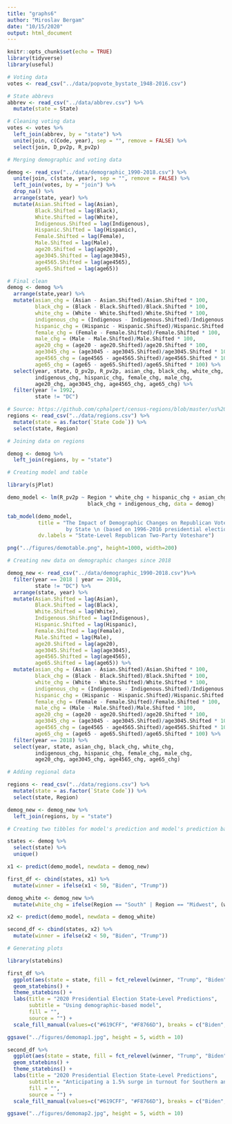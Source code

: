 ```yaml
---
title: "graphs6"
author: "Miroslav Bergam"
date: "10/15/2020"
output: html_document
---
```


```r
knitr::opts_chunk$set(echo = TRUE)
library(tidyverse)
library(useful)
```

```r

# Voting data
votes <- read_csv("../data/popvote_bystate_1948-2016.csv")

# State abbrevs
abbrev <- read_csv("../data/abbrev.csv") %>%
  mutate(state = State)

# Cleaning voting data
votes <- votes %>%
  left_join(abbrev, by = "state") %>%
  unite(join, c(Code, year), sep = "", remove = FALSE) %>%
  select(join, D_pv2p, R_pv2p)

# Merging demographic and voting data

demog <- read_csv("../data/demographic_1990-2018.csv") %>%
  unite(join, c(state, year), sep = "", remove = FALSE) %>%
  left_join(votes, by = "join") %>%
  drop_na() %>%
  arrange(state, year) %>%
  mutate(Asian.Shifted = lag(Asian),
         Black.Shifted = lag(Black),
         White.Shifted = lag(White),
         Indigenous.Shifted = lag(Indigenous),
         Hispanic.Shifted = lag(Hispanic),
         Female.Shifted = lag(Female),
         Male.Shifted = lag(Male),
         age20.Shifted = lag(age20),
         age3045.Shifted = lag(age3045),
         age4565.Shifted = lag(age4565),
         age65.Shifted = lag(age65)) 

# Final clean
demog <- demog %>%
  arrange(state,year) %>%
  mutate(asian_chg = (Asian - Asian.Shifted)/Asian.Shifted * 100,
         black_chg = (Black - Black.Shifted)/Black.Shifted * 100,
         white_chg = (White - White.Shifted)/White.Shifted * 100,
         indigenous_chg = (Indigenous - Indigenous.Shifted)/Indigenous.Shifted * 100,
         hispanic_chg = (Hispanic - Hispanic.Shifted)/Hispanic.Shifted * 100,
         female_chg = (Female - Female.Shifted)/Female.Shifted * 100,
         male_chg = (Male - Male.Shifted)/Male.Shifted * 100,
         age20_chg = (age20 - age20.Shifted)/age20.Shifted * 100,
         age3045_chg = (age3045 - age3045.Shifted)/age3045.Shifted * 100,
         age4565_chg = (age4565 - age4565.Shifted)/age4565.Shifted * 100,
         age65_chg = (age65 - age65.Shifted)/age65.Shifted * 100) %>%
  select(year, state, D_pv2p, R_pv2p, asian_chg, black_chg, white_chg,
         indigenous_chg, hispanic_chg, female_chg, male_chg,
         age20_chg, age3045_chg, age4565_chg, age65_chg) %>%
  filter(year != 1992,
         state != "DC")

# Source: https://github.com/cphalpert/census-regions/blob/master/us%20census%20bureau%20regions%20and%20divisions.csv
regions <- read_csv("../data/regions.csv") %>%
  mutate(state = as.factor(`State Code`)) %>%
  select(state, Region)

# Joining data on regions

demog <- demog %>%
  left_join(regions, by = "state")

```

```r

# Creating model and table

library(sjPlot)

demo_model <- lm(R_pv2p ~ Region * white_chg + hispanic_chg + asian_chg + 
                          black_chg + indigenous_chg, data = demog)

tab_model(demo_model,
          title = "The Impact of Demographic Changes on Republican Voteshare
                   by State \n (based on 1996-2016 presidential election data)",
          dv.labels = "State-Level Republican Two-Party Voteshare")

png("../figures/demotable.png", height=1000, width=200)

```

```r

# Creating new data on demographic changes since 2018

demog_new <- read_csv("../data/demographic_1990-2018.csv")%>%
  filter(year == 2018 | year == 2016,
         state != "DC") %>%
  arrange(state, year) %>%
  mutate(Asian.Shifted = lag(Asian),
         Black.Shifted = lag(Black),
         White.Shifted = lag(White),
         Indigenous.Shifted = lag(Indigenous),
         Hispanic.Shifted = lag(Hispanic),
         Female.Shifted = lag(Female),
         Male.Shifted = lag(Male),
         age20.Shifted = lag(age20),
         age3045.Shifted = lag(age3045),
         age4565.Shifted = lag(age4565),
         age65.Shifted = lag(age65)) %>%
  mutate(asian_chg = (Asian - Asian.Shifted)/Asian.Shifted * 100,
         black_chg = (Black - Black.Shifted)/Black.Shifted * 100,
         white_chg = (White - White.Shifted)/White.Shifted * 100,
         indigenous_chg = (Indigenous - Indigenous.Shifted)/Indigenous.Shifted * 100,
         hispanic_chg = (Hispanic - Hispanic.Shifted)/Hispanic.Shifted * 100,
         female_chg = (Female - Female.Shifted)/Female.Shifted * 100,
         male_chg = (Male - Male.Shifted)/Male.Shifted * 100,
         age20_chg = (age20 - age20.Shifted)/age20.Shifted * 100,
         age3045_chg = (age3045 - age3045.Shifted)/age3045.Shifted * 100,
         age4565_chg = (age4565 - age4565.Shifted)/age4565.Shifted * 100,
         age65_chg = (age65 - age65.Shifted)/age65.Shifted * 100) %>%
  filter(year == 2018) %>%
  select(year, state, asian_chg, black_chg, white_chg,
         indigenous_chg, hispanic_chg, female_chg, male_chg,
         age20_chg, age3045_chg, age4565_chg, age65_chg)

# Adding regional data

regions <- read_csv("../data/regions.csv") %>%
  mutate(state = as.factor(`State Code`)) %>%
  select(state, Region)

demog_new <- demog_new %>%
  left_join(regions, by = "state")

# Creating two tibbles for model's prediction and model's prediction based on southern+midwestern white surge 

states <- demog %>%
  select(state) %>%
  unique()

x1 <- predict(demo_model, newdata = demog_new)

first_df <- cbind(states, x1) %>%
  mutate(winner = ifelse(x1 < 50, "Biden", "Trump"))

demog_white <- demog_new %>%
  mutate(white_chg = ifelse(Region == "South" | Region == "Midwest", (white_chg + 1.5), white_chg))

x2 <- predict(demo_model, newdata = demog_white)

second_df <- cbind(states, x2) %>%
  mutate(winner = ifelse(x2 < 50, "Biden", "Trump"))

```

```r

# Generating plots

library(statebins)

first_df %>% 
  ggplot(aes(state = state, fill = fct_relevel(winner, "Trump", "Biden"))) +
  geom_statebins() +
  theme_statebins() +
  labs(title = "2020 Presidential Election State-Level Predictions",
       subtitle = "Using demographic-based model",
       fill = "",
       source = "") +
  scale_fill_manual(values=c("#619CFF", "#F8766D"), breaks = c("Biden", "Trump"))

ggsave("../figures/demomap1.jpg", height = 5, width = 10)

second_df %>% 
  ggplot(aes(state = state, fill = fct_relevel(winner, "Trump", "Biden"))) +
  geom_statebins() +
  theme_statebins() +
  labs(title = "2020 Presidential Election State-Level Predictions",
       subtitle = "Anticipating a 1.5% surge in turnout for Southern and Midwestern Whites",
       fill = "",
       source = "") +
  scale_fill_manual(values=c("#619CFF", "#F8766D"), breaks = c("Biden", "Trump"))

ggsave("../figures/demomap2.jpg", height = 5, width = 10)

```



